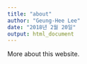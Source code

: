 ```yaml
---
title: "about"
author: "Geung-Hee Lee"
date: "2018년 2월 20일"
output: html_document
---
```


More about this website.
